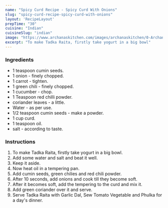 ---
name: "Spicy Curd Recipe - Spicy Curd With Onions"
slug: "spicy-curd-recipe-spicy-curd-with-onions"
layout: 'RecipeLayout'
prepTime: "30"
cuisine: "Indian"
cuisineSlug: "indian"
image: "https://www.archanaskitchen.com/images/archanaskitchen/0-Archanas-Kitchen-Recipes/2017/12-jan/Tadka_Raita_Recipe_Spiced_Curd_With_Onions-3.jpg"
excerpt: "To make Tadka Raita, firstly take yogurt in a big bowl"
---

### Ingredients

-  1 teaspoon cumin seeds.
-  1 onion - finely chopped.
-  1 carrot - tighten.
-  1 green chili - finely chopped.
-  1 cucumber - chop.
-  1 Teaspoon red chilli powder.
-  coriander leaves - a little.
- Water - as per use.
-  1/2 teaspoon cumin seeds - make a powder.
-  1 cup curd.
-  1 teaspoon oil.
-  salt - according to taste.

### Instructions

1. To make Tadka Raita, firstly take yogurt in a big bowl.
1. Add some water and salt and beat it well.
1. Keep it aside.
1. Now heat oil in a tempering pan.
1. Add cumin seeds, green chilies and red chili powder.
1. After 10 seconds, add onions and cook till they become soft.
1. After it becomes soft, add the tempering to the curd and mix it.
1. Add green coriander over it and serve.
1. Serve Tadka Raita with Garlic Dal, Sew Tomato Vegetable and Phulka for a day's dinner.
